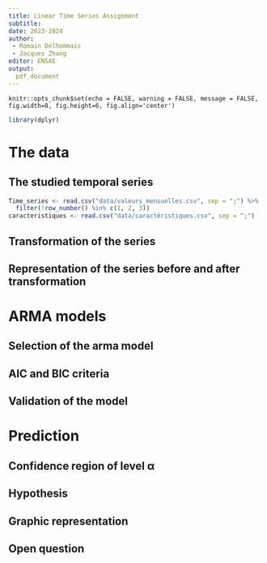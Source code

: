 ```yaml
---
title: Linear Time Series Assignment
subtitle: 
date: 2023-2024
author: 
 - Romain Delhommais
 - Jacques Zhang
editor: ENSAE
output: 
  pdf_document
---
```


```knitr
knitr::opts_chunk$set(echo = FALSE, warning = FALSE, message = FALSE, fig.width=8, fig.height=6, fig.align='center')
```

```r
library(dplyr)
```

# The data 
## The studied temporal series
```r
Time_series <- read.csv("data/valeurs_mensuelles.csv", sep = ";") %>%  
  filter(!row_number() %in% c(1, 2, 3))
caracteristiques <- read.csv("data/caractéristiques.csv", sep = ";")
```

## Transformation of the series 

## Representation of the series before and after transformation



# ARMA models
## Selection of the arma model

## AIC and BIC criteria

## Validation of the model
# Prediction
## Confidence region of level α
## Hypothesis
## Graphic representation
## Open question